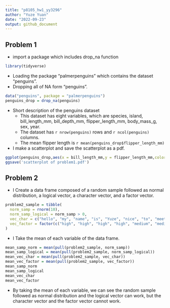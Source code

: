 ```yaml
---
title: "p8105_hw1_yy3296"
author: "Yuze Yuan"
date: "2022-09-23"
output: github_document
---
```

## Problem 1
* import a package which includes drop_na function

```r
library(tidyverse) 
```

* Loading the package "palmerpenguins" which contains the dataset "penguins".
* Dropping all of NA form "penguins".

```r
data("penguins", package = "palmerpenguins")  
penguins_drop = drop_na(penguins) 
```
* Short description of the penguins dataset
  * This dataset has eight variables, which are species, island, bill_length_mm, bill_depth_mm, flipper_length_mm, body_mass_g, sex, year. 
  * The dataset has `r nrow(penguins)` rows and `r ncol(penguins)` columns. 
  * The mean flipper length is `r mean(penguins_drop$flipper_length_mm)`

* I make a scatterplot and save the scatterplot as a pdf.

```r
ggplot(penguins_drop,aes(x = bill_length_mm,y = flipper_length_mm,color=species)) + geom_point()
ggsave('scatterplot of problem1.pdf')
```

## Problem 2

* I Create a data frame composed of a random sample followed as normal distribution, a logical vector, a character vector, and a factor vector. 
```r
problem2_sample = tibble(
  norm_samp = rnorm(10),
  norm_samp_logical = norm_samp > 0,
  vec_char = c("hello", "my", "name", "is", "Yuze", "nice", "to", "meet", "you", "!"),
  vec_factor = factor(c("high", "high", "high", "high", "medium", "medium", "low", "low", "low", "low")),
)
```

* I Take the mean of each variable of the data frame.

```r
mean_samp_norm = mean(pull(problem2_sample, norm_samp))
mean_samp_logical = mean(pull(problem2_sample, norm_samp_logical))
mean_vec_char = mean(pull(problem2_sample, vec_char))
mean_vec_factor = mean(pull(problem2_sample, vec_factor))
mean_samp_norm
mean_samp_logical
mean_vec_char
mean_vec_factor
```

* By taking the mean of each variable, we can see the random sample followed as normal distribution and the logical vector can work, but the character vector and the factor vector cannot work. 

